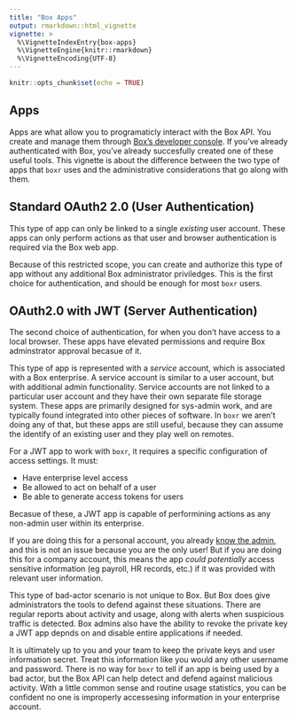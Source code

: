 ```yaml
---
title: "Box Apps"
output: rmarkdown::html_vignette
vignette: >
  %\VignetteIndexEntry{box-apps}
  %\VignetteEngine{knitr::rmarkdown}
  %\VignetteEncoding{UTF-8}
---
```


```r
knitr::opts_chunk$set(echo = TRUE)
```

## Apps

Apps are what allow you to programaticly interact with the Box API. You create and manage them through [Box's developer console](https://app.box.com/developers/console). If you've already authenticated with Box, you've already succesfully created one of these useful tools. This vignette is about the difference between the two type of apps that `boxr` uses and the administrative considerations that go along with them.

## Standard OAuth2 2.0 (User Authentication)

This type of app can only be linked to a single *existing* user account. These apps can only perform actions as that user and browser authentication is required via the Box web app.

Because of this restricted scope, you can create and authorize this type of app without any additional Box administrator priviledges. This is the first choice for authentication, and should be enough for most `boxr` users.

## OAuth2.0 with JWT (Server Authentication)

The second choice of authentication, for when you don't have access to a local browser. These apps have elevated permissions and require Box adminstrator approval becasue of it. 

This type of app is represented with a *service* account, which is associated with a Box enterprise. A service account is similar to a user account, but with additional admin functionality. Service accounts are not linked to a particular user account and they have their own separate file storage system. These apps are primarily designed for sys-admin work, and are typically found integrated into other pieces of software. In `boxr` we aren't doing any of that, but these apps are still useful, because they can assume the identify of an existing user and they play well on remotes.

For a JWT app to work with `boxr`, it requires a specific configuration of access settings. It must:

* Have enterprise level access
* Be allowed to act on behalf of a user
* Be able to generate access tokens for users

Becasue of these, a JWT app is capable of performining actions as any non-admin user within its enterprise.

If you are doing this for a personal account, you already [know the admin](https://i.kym-cdn.com/entries/icons/original/000/024/965/well.jpg), and this is not an issue because you are the only user! But if you are doing this for a company account, this means the app *could potentially* access sensitive information (eg payroll, HR records, etc.) if it was provided with relevant user information.

This type of bad-actor scenario is not unique to Box. But Box does give administrators the tools to defend against these situations. There are regular reports about activity and usage, along with alerts when suspicious traffic is detected. Box admins also have the ability to revoke the private key a JWT app depnds on and disable entire applications if needed.

It is ultimately up to you and your team to keep the private keys and user information secret. Treat this information like you would any other username and password. There is no way for `boxr` to tell if an app is being used by a bad actor, but the Box API can help detect and defend against malicious activity. With a little common sense and routine usage statistics, you can be confident no one is improperly accessesing information in your enterprise account.
